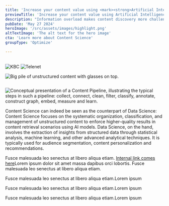 ```yaml
---
title: 'Increase your content value using <mark><strong>Artificial Intelligence</strong></mark>'
previewTitle: 'Increase your content value using Artificial Intelligence'
description: "Information overload makes content discovery more challenging than ever. Businesses face the daunting task of managing large volumes of content and <mark><strong>maximizing value</strong></mark> for customers. However, recent AI evolutions provide you with a new kind of tool in your toolbox which can help you to extract value from your content in new and innovative ways."
pubDate: 'May 27 2024'
heroImage: '/src/assets/images/highlight.png'
altTextImage: 'The alt text for the hero image'
cta: 'Learn more about Content Science'
groupType: 'Optimize'

---
```


<HeroHeader 
	headline={frontmatter.title}
    text={frontmatter.description}
    backgroundImage={frontmatter.heroImage} >	
	<Customers headline="Customers we advised on Content Science">
		<Image src={kbc} alt="KBC" class="w-auto h-10"/>
		<Image src={telenet} alt="Telenet" class="w-auto h-10"/>
	</Customers> 
</HeroHeader>

<TeaserWithImage
	align="left" 
	headline="Unsure about LLMs and GPTs? We hear you."
	description="<strong>70%</strong> of all content in your organization is unstructured. How can you make the most of it? We know managing unstructured content can be overwhelming. Without a clear approach to <strong>content governance</strong>, you face efficiency issues that turn processes into time-consuming and costly tasks. Your customers also struggle to find the right information on your digital channels.<br /><br />You might think a Large Language Model (LLM) is the fix, right? But LLMs often lack domain knowledge and can deliver inaccurate information, falling short of providing a truly qualitative experience. That’s where Content Science comes in. It facilitates the <strong>structure and precision</strong> needed to manage your unstructured content effectively, ensuring your customers get accurate and up-to-date information every time.">
	<Image src={content_pile} alt="Big pile of unstructured content with glasses on top." width={512} height={512} class="rounded-xl" />
</TeaserWithImage>

<TilesContainer 
    headline="Benefits of Content Science for your organization"
    description="Techniques like <strong>Retrieval Augmented Generation</strong> (RAG) are not a magic bullet. Without a centralized content governance process and additional content enrichment or context classification, the output of Generative AI models often falls short for high-end production use cases.<br /><br />Content Science, however, is the answer. It focuses on harnessing your unstructured content to its fullest potential by optimizing its lifecycle for AI use cases, ensuring your content is managed effectively and used to its greatest advantage.">
    <SmallTile 
		headline="Prepare your content for AI use cases"
		description="Introduce a Content Pipeline to augment your content before using it in an AI context.">
    </SmallTile>
    <SmallTile 
		headline="Embed up-to-date domain knowledge"
		description="Provide LLMs with extra context by feeding in your organizational knowledge.">
    </SmallTile>
    <SmallTile 
		headline="Enforce more accurate LLM outputs"
		description="Reduce hallucinations by limiting LLM scope to your own private set content.">
    </SmallTile>
    <div slot="bg-image" class="absolute -z-10 w-[250%] md:w-[1240px] h-[1000px] -right-3/4 sm:-right-full lg:-right-1/3 -bottom-20 md:-top-20 bg-contain bg-no-repeat">
      <Image loading="lazy" src={slant} alt="" />
    </div>
</TilesContainer>

<TeaserWithImage 
	headline="Discover Content Pipelines"
	description="Content teams often struggle with content that is siloed, unstructured, and scattered across various sources. A Content Pipeline allows you to apply the discipline of Content Science by <strong>transforming raw content</strong> into structured, annotated, and accessible information, significantly enhancing the performance of applied AI models.<br /><br />A Content Pipeline <strong>complements</strong> your RAG setup by collecting and connecting diverse data sources. It begins by cleaning and filtering the content to remove noise and irrelevant information. Then, classification and annotation processes organize the content into meaningful categories and add valuable metadata. Constructing a <strong>knowledge graph</strong> embeds these structured insights, creating rich, interconnected data representations.">
	<Image src={content_pipeline} alt="Conceptual presentation of a Content Pipeline, illustrating the typical steps in such a pipeline: collect, connect, clean, filter, classify, annotate, construct graph, embed, measure and learn." width={968} class="rounded-xl" />
</TeaserWithImage>

<TeaserWithImage 
	headline="Typical use cases for Content Pipelines"
	description="Content pipelines can be used in various business scenarios, such as:
	<ul>
		<li>Customer Support Automation: Improve AI chatbots and virtual assistants with accurate, up-to-date information for better customer service.</li>
		<li>Knowledge Management: Organize and structure large volumes of internal documents, making it easier for employees to find and use information.</li>
		<li>Content Personalization: Deliver tailored content to users based on their preferences and behavior, boosting engagement and conversion rates.</li>
		<li>Regulatory Compliance: Ensure all content meets industry regulations by systematically categorizing and tagging it for easy retrieval and audits.</li>
		<li>Product Information Management: Structure product data for e-commerce platforms, ensuring consistency and accuracy across all channels.</li>
	<ul>
	<p>At Amexio, we know that defining initial business cases can be tough. That’s why we offer support in this crucial first step, helping you package a content pipeline as part of a larger content science strategy. While we focus on building a comprehensive content science strategy, we also help define a first concrete use-case that immediately shows business value.</p>">
</TeaserWithImage>
  
<Highlight 
	title="Ready to set up your Content Pipeline?"
	text="Let's meet up and discuss the first steps on how to kickstart a Content Science initiative in your organization."
	image='/src/assets/images/leuvenoffice_2.jpg'
	buttonText="Book a meeting with one of our experts"
	link="google.be"
	/>

<Faq headline="Questions we usually get">
	<FaqQuestion
		headline="Is Content Science related to Data Science?"
		headlineTag="h3"> 
		<p>Content Science can indeed be seen as the counterpart of Data Science: Content Science focuses on the systematic organization, classification, and management of unstructured content to enforce higher-quality results in content retrieval scenarios using AI models. Data Science, on the hand, involves the extraction of insights from structured data through statistical analysis, machine learning, and other advanced analytical techniques. It is typically used for audience segmentation, content personalization and recommendations.</p>
	</FaqQuestion>
	<FaqQuestion 
		headline="What are the first steps to take?"
		headlineTag="h3" >
		<p>Fusce malesuada leo senectus at libero aliqua etiam. <a href="#internal link">Internal link comes here</a>Lorem ipsum dolor sit amet massa dapibus orci lobortis. Fusce malesuada leo senectus at libero aliqua etiam.</p>
	</FaqQuestion>
	<FaqQuestion 
		headline="Can AmeXio Fuse help me get started?">
		<p>Fusce malesuada leo senectus at libero aliqua etiam.Lorem ipsum</p>
	</FaqQuestion>
	<FaqQuestion 
		headline="What are the biggest challenges when deploying AI-augmented search?">
		<p>Fusce malesuada leo senectus at libero aliqua etiam.Lorem ipsum</p>
	</FaqQuestion>
	<FaqQuestion 
		headline="Which technology is typically used to implement a Content Pipeline in practice?">
		<p>Fusce malesuada leo senectus at libero aliqua etiam.Lorem ipsum</p>
	</FaqQuestion>
</Faq>

<InsightsTeaser />

<Quote 
    quote="The new website of L’Echo appeals to a broad audience and boasts extended customisation possibilities for readers, making it more readable and simpler to use. Furthermore, the system allows us to provide new media formats such as videos and infographics, ultimately leading to a more enjoyable customer experience."
    name='Johan Condijts'
    jobtitle="editor"
    profileImage='/src/assets/people/placeholder_small.png'
	class="mt-40"
    /> 